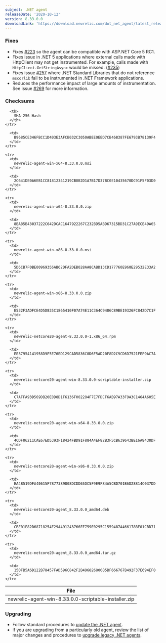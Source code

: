 ```yaml
---
subject: .NET agent
releaseDate: '2020-10-12'
version: 8.33.0.0
downloadLink: 'https://download.newrelic.com/dot_net_agent/latest_release'
---
```


### Fixes

* Fixes [#223](https://github.com/newrelic/newrelic-dotnet-agent/issues/223) so the agent can be compatible with ASP.NET Core 5 RC1.
* Fixes issue in .NET 5 applications where external calls made with HttpClient may not get instrumented. For example, calls made with `HttpClient.GetStringAsync` would be missed. ([#235](https://github.com/newrelic/newrelic-dotnet-agent/pull/235))
* Fixes issue [#257](https://github.com/newrelic/newrelic-dotnet-agent/issues/223) where .NET Standard Libraries that do not reference `mscorlib` fail to be instrumented in .NET Framework applications.
* Reduces the performance impact of large amounts of instrumentation. See issue [#269](https://github.com/newrelic/newrelic-dotnet-agent/issues/269) for more information.

### Checksums

<table>
  <thead>
    <tr>
      <th>
        File
      </th>

      <th>
        SHA-256 Hash
      </th>
    </tr>
  </thead>

  <tbody>
    <tr>
      <td>
        newrelic-agent-win-8.33.0.0-scriptable-installer.zip
      </td>

      <td>
        B9685CE346FBCC1D403E3AFCB032C3050ABEE0EED7CB468387FE6793B78139F4
      </td>
    </tr>

    <tr>
      <td>
        newrelic-agent-win-x64-8.33.0.0.msi
      </td>

      <td>
        2C641DE0A6EB1CC81812341219CB8B2D1A7B17D37BC0E10435670DC91F5F03D0
      </td>
    </tr>

    <tr>
      <td>
        newrelic-agent-win-x64-8.33.0.0.zip
      </td>

      <td>
        8BA85B43037222C642DCAC1647922267C232BD5ABD67315BD31C27A9ECE49A65
      </td>
    </tr>

    <tr>
      <td>
        newrelic-agent-win-x86-8.33.0.0.msi
      </td>

      <td>
        5D6CB7F0BE00969356AB62DFA2DEB028AA8CABD13CD177760E960E29532E33A2
      </td>
    </tr>

    <tr>
      <td>
        newrelic-agent-win-x86-8.33.0.0.zip
      </td>

      <td>
        E532F3ADFCE4D5D835C1865410F07A74E11C364C9486C89BE19326FC842D7C1F
      </td>
    </tr>

    <tr>
      <td>
        newrelic-netcore20-agent-8.33.0.0-1.x86_64.rpm
      </td>

      <td>
        EE37954141958D9F5E76ED129CAD5836C0D6F5AD20F8D2C9CD6D7521FEF9AC7A
      </td>
    </tr>

    <tr>
      <td>
        newrelic-netcore20-agent-win-8.33.0.0-scriptable-installer.zip
      </td>

      <td>
        C7AFFA93D569DB20E0D8D1F6136F002284F7E7FDCF6AB97A33F9A3C1464A605E
      </td>
    </tr>

    <tr>
      <td>
        newrelic-netcore20-agent-win-x64-8.33.0.0.zip
      </td>

      <td>
        4CDF06211CAE67ED5393F18424FBD91F884A4EF82B3F5CB639643BE16A8430DF
      </td>
    </tr>

    <tr>
      <td>
        newrelic-netcore20-agent-win-x86-8.33.0.0.zip
      </td>

      <td>
        EA4B519DFA40615F7877389808DCDD65DC5F9E9F84A5CBD701B6D28814C037DD
      </td>
    </tr>

    <tr>
      <td>
        newrelic-netcore20-agent_8.33.0.0_amd64.deb
      </td>

      <td>
        CBE01E82D68718254F29A491243766FF759E0295C1559487A466178BE01CBD71
      </td>
    </tr>

    <tr>
      <td>
        newrelic-netcore20-agent_8.33.0.0_amd64.tar.gz
      </td>

      <td>
        150FB5A6D122B78457FAD596C842F2B49682680085BF666767B492F37E694EF0
      </td>
    </tr>
  </tbody>
</table>

### Upgrading

* Follow standard procedures to [update the .NET agent](/docs/agents/net-agent/installation-configuration/update-net-agent).
* If you are upgrading from a particularly old agent, review the list of major changes and procedures to [upgrade legacy .NET agents](/docs/agents/net-agent/troubleshooting/upgrade-legacy-net-agents).
